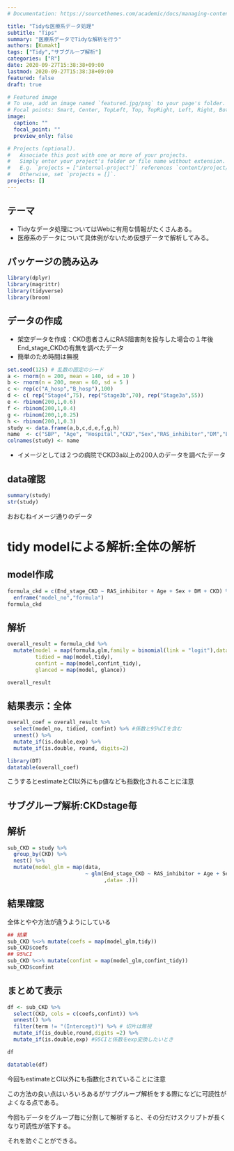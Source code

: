 ```yaml
---
# Documentation: https://sourcethemes.com/academic/docs/managing-content/

title: "Tidyな医療系データ処理"
subtitle: "Tips"
summary: "医療系データでTidyな解析を行う"
authors: [Kumakt]
tags: ["Tidy","サブグループ解析"]
categories: ["R"]
date: 2020-09-27T15:38:38+09:00
lastmod: 2020-09-27T15:38:38+09:00
featured: false
draft: true

# Featured image
# To use, add an image named `featured.jpg/png` to your page's folder.
# Focal points: Smart, Center, TopLeft, Top, TopRight, Left, Right, BottomLeft, Bottom, BottomRight.
image:
  caption: ""
  focal_point: ""
  preview_only: false

# Projects (optional).
#   Associate this post with one or more of your projects.
#   Simply enter your project's folder or file name without extension.
#   E.g. `projects = ["internal-project"]` references `content/project/deep-learning/index.md`.
#   Otherwise, set `projects = []`.
projects: []
---
```


## テーマ

- Tidyなデータ処理についてはWebに有用な情報がたくさんある。
- 医療系のデータについて具体例がないため仮想データで解析してみる。

## パッケージの読み込み

```r
library(dplyr)
library(magrittr)
library(tidyverse)
library(broom)
```


## データの作成

- 架空データを作成：CKD患者さんにRAS阻害剤を投与した場合の１年後End_stage_CKDの有無を調べたデータ
- 簡単のため時間は無視

```r
set.seed(125) # 乱数の固定のシード
a <- rnorm(n = 200, mean = 140, sd = 10 )
b <- rnorm(n = 200, mean = 60, sd = 5 )
c <- rep(c("A_hosp","B_hosp"),100)
d <- c( rep("Stage4",75), rep("Stage3b",70), rep("Stage3a",55))
e <- rbinom(200,1,0.6)
f <- rbinom(200,1,0.4)
g <- rbinom(200,1,0.25)
h <- rbinom(200,1,0.3)
study <- data.frame(a,b,c,d,e,f,g,h)
name  <- c("SBP", "Age", "Hospital","CKD","Sex","RAS_inhibitor","DM","End_stage_CKD") 
colnames(study) <- name
```

- イメージとしては２つの病院でCKD3a以上の200人のデータを調べたデータ

## data確認

```r
summary(study)
str(study)
```

おおむねイメージ通りのデータ

# tidy modelによる解析:全体の解析

## model作成

```r
formula_ckd = c(End_stage_CKD ~ RAS_inhibitor + Age + Sex + DM + CKD) %>% 
  enframe("model_no","formula")
formula_ckd
```

## 解析

```r
overall_result = formula_ckd %>% 
  mutate(model = map(formula,glm,family = binomial(link = "logit"),data=study),
         tidied = map(model,tidy),
         confint = map(model,confint_tidy),
         glanced = map(model, glance))
```


```r
overall_result
```

## 結果表示：全体

```r
overall_coef = overall_result %>% 
  select(model_no, tidied, confint) %>% #係数と95%CIを含む
  unnest() %>% 
  mutate_if(is.double,exp) %>%
  mutate_if(is.double, round, digits=2) 
```


```r
library(DT)
datatable(overall_coef)
```

こうするとestimateとCI以外にもp値なども指数化されることに注意


## サブグループ解析:CKDstage毎
## 解析

```r
sub_CKD = study %>%
  group_by(CKD) %>%
  nest() %>% 
  mutate(model_glm = map(data,
                         ~ glm(End_stage_CKD ~ RAS_inhibitor + Age + Sex + DM,family = binomial()
                               ,data= .)))
```


## 結果確認

全体とやや方法が違うようにしている

```r
## 結果
sub_CKD %<>% mutate(coefs = map(model_glm,tidy))
sub_CKD$coefs
## 95%CI 
sub_CKD %<>% mutate(confint = map(model_glm,confint_tidy))
sub_CKD$confint
```

## まとめて表示

```r
df <- sub_CKD %>% 
  select(CKD, cols = c(coefs,confint)) %>%
  unnest() %>% 
  filter(term != "(Intercept)") %>% # 切片は無視
  mutate_if(is_double,round,digits =2) %>%
  mutate_if(is.double,exp) #95CIと係数をexp変換したいとき

df
```


```r
datatable(df)
```

今回もestimateとCI以外にも指数化されていることに注意

この方法の良い点はいろいろあるがサブグループ解析をする際になどに可読性がよくなる点である。

今回もデータをグループ毎に分割して解析すると、その分だけスクリプトが長くなり可読性が低下する。

それを防ぐことができる。

